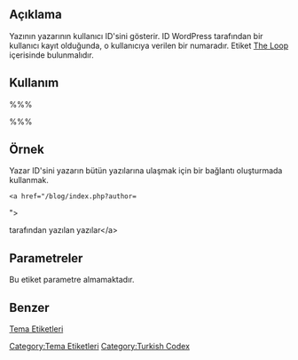 == Açıklama ==

Yazının yazarının kullanıcı ID'sini gösterir. ID WordPress tarafından bir kullanıcı kayıt olduğunda, o kullanıcıya verilen bir numaradır. Etiket [[The Loop]] içerisinde bulunmalıdır.

== Kullanım ==
%%% <?php the_author_ID(); ?> %%%

== Örnek ==
Yazar ID'sini yazarın bütün yazılarına ulaşmak için bir bağlantı oluşturmada kullanmak.

 &lt;a href="/blog/index.php?author=<?php the_author_ID(); ?>"&gt;<?php the_author_nickname(); ?> tarafından yazılan yazılar&lt;/a&gt;

== Parametreler ==

Bu etiket parametre almamaktadır.

== Benzer ==

{{Etiketler Yazar Etiketleri}}

[[tr:Tema_Etiketleri|Tema Etiketleri]]
[[Category:Tema Etiketleri]]
[[Category:Turkish Codex]]